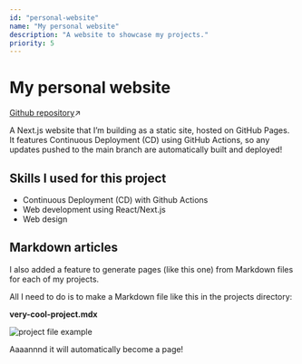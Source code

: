 ```yaml
---
id: "personal-website"
name: "My personal website"
description: "A website to showcase my projects."
priority: 5
---
```

# My personal website

[Github repository](https://github.com/ariannelafraise/ariannelafraise-website)↗

A Next.js website that I’m building as a static site, hosted on GitHub Pages.
It features Continuous Deployment (CD) using GitHub Actions, so any updates pushed
to the main branch are automatically built and deployed!

## Skills I used for this project
- Continuous Deployment (CD) with Github Actions
- Web development using React/Next.js
- Web design

## Markdown articles
I also added a feature to generate pages (like this one) from Markdown files for each of my projects.

All I need to do is to make a Markdown file like this in the projects directory:

**very-cool-project.mdx**

![project file example](/media/personal-website/project-file-example.png)

Aaaannnd it will automatically become a page!